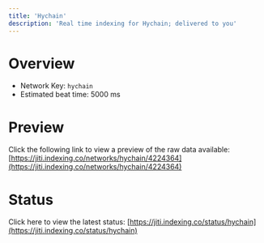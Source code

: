 ```yaml
---
title: 'Hychain'
description: 'Real time indexing for Hychain; delivered to you'
---
```


# Overview
- Network Key: `hychain`
- Estimated beat time: 5000 ms

# Preview
Click the following link to view a preview of the raw data available: [https://jiti.indexing.co/networks/hychain/4224364](https://jiti.indexing.co/networks/hychain/4224364)

# Status
Click here to view the latest status: [https://jiti.indexing.co/status/hychain](https://jiti.indexing.co/status/hychain)
